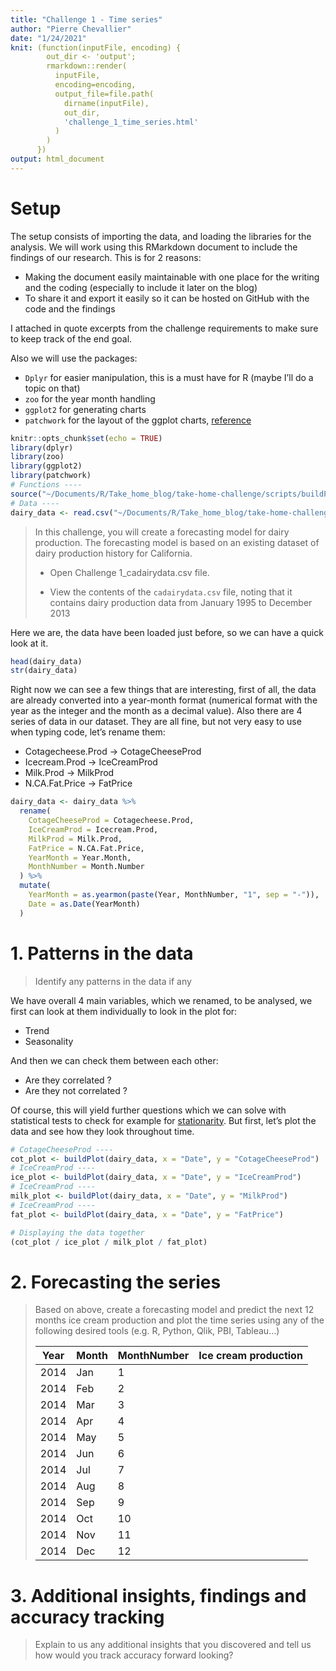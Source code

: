 ```yaml
---
title: "Challenge 1 - Time series"
author: "Pierre Chevallier"
date: "1/24/2021"
knit: (function(inputFile, encoding) { 
        out_dir <- 'output';
        rmarkdown::render(
          inputFile,
          encoding=encoding,
          output_file=file.path(
            dirname(inputFile),
            out_dir,
            'challenge_1_time_series.html'
          )
        )
      })
output: html_document
---
```


# Setup

The setup consists of importing the data, and loading the libraries for the analysis.
We will work using this RMarkdown document to include the findings of our research.
This is for 2 reasons:

  - Making the document easily maintainable with one place for the writing and the coding (especially to include it later on the blog)
  - To share it and export it easily so it can be hosted on GitHub with the code and the findings

I attached in quote excerpts from the challenge requirements to make sure to keep track of the end goal.

Also we will use the packages:

 - `Dplyr` for easier manipulation, this is a must have for R (maybe I'll do a topic on that)
 - `zoo` for the year  month handling
 - `ggplot2` for generating charts
 - `patchwork` for the layout of the ggplot charts, [reference](https://github.com/thomasp85/patchwork)

```r
knitr::opts_chunk$set(echo = TRUE)
library(dplyr)
library(zoo)
library(ggplot2)
library(patchwork)
# Functions ----
source("~/Documents/R/Take_home_blog/take-home-challenge/scripts/buildPlot.R")
# Data ----
dairy_data <- read.csv("~/Documents/R/Take_home_blog/take-home-challenge/Take_home_1/Challenge 1_cadairydata.csv")
```

> In this challenge, you will create a forecasting model for dairy production. The forecasting model is based on an existing dataset of dairy production history for California.
> 
> - Open Challenge 1_cadairydata.csv file. 
> 
> - View the contents of the `cadairydata.csv` file, noting that it contains dairy production data from January 1995 to December 2013

Here we are, the data have been loaded just before, so we can have a quick look at it.

```r
head(dairy_data)
str(dairy_data)
```

Right now we can see a few things that are interesting, first of all, the data are already converted into a year-month format (numerical format with the year as the integer and the month as a decimal value). Also there are 4 series of data in our dataset. They are all fine, but not very easy to use when typing code, let's rename them:

 - Cotagecheese.Prod -> CotageCheeseProd
 - Icecream.Prod -> IceCreamProd
 - Milk.Prod -> MilkProd
 - N.CA.Fat.Price -> FatPrice

```r
dairy_data <- dairy_data %>% 
  rename(
    CotageCheeseProd = Cotagecheese.Prod,
    IceCreamProd = Icecream.Prod,
    MilkProd = Milk.Prod,
    FatPrice = N.CA.Fat.Price,
    YearMonth = Year.Month,
    MonthNumber = Month.Number
  ) %>% 
  mutate(
    YearMonth = as.yearmon(paste(Year, MonthNumber, "1", sep = "-")),
    Date = as.Date(YearMonth)
  )
```

# 1. Patterns in the data

> Identify any patterns in the data if any

We have overall 4 main variables, which we renamed, to be analysed, we first can look at them individually to look in the plot for:

 - Trend
 - Seasonality
 
And then we can check them between each other:

 - Are they correlated ?
 - Are they not correlated ?
 
Of course, this will yield further questions which we can solve with statistical tests to check for example for [stationarity](https://en.wikipedia.org/wiki/Stationary_process). But first, let's plot the data and see how they look throughout time.

```r
# CotageCheeseProd ----
cot_plot <- buildPlot(dairy_data, x = "Date", y = "CotageCheeseProd")
# IceCreamProd ----
ice_plot <- buildPlot(dairy_data, x = "Date", y = "IceCreamProd")
# IceCreamProd ----
milk_plot <- buildPlot(dairy_data, x = "Date", y = "MilkProd")
# IceCreamProd ----
fat_plot <- buildPlot(dairy_data, x = "Date", y = "FatPrice")

# Displaying the data together
(cot_plot / ice_plot / milk_plot / fat_plot)
```

# 2. Forecasting the series

> Based on above, create a forecasting model and predict the next 12 months ice cream production and plot the time series using any of the following desired tools (e.g. R, Python, Qlik, PBI, Tableau...) 
> 
> | Year | Month | MonthNumber | Ice cream production |
> | ---- | ----- | ----------- | -------------------- |
> | 2014 | Jan   | 1           |                      |
> | 2014 | Feb   | 2           |                      |
> | 2014 | Mar   | 3           |                      |
> | 2014 | Apr   | 4           |                      |
> | 2014 | May   | 5           |                      |
> | 2014 | Jun   | 6           |                      |
> | 2014 | Jul   | 7           |                      |
> | 2014 | Aug   | 8           |                      |
> | 2014 | Sep   | 9           |                      |
> | 2014 | Oct   | 10          |                      |
> | 2014 | Nov   | 11          |                      |
> | 2014 | Dec   | 12          |                      |


# 3. Additional insights, findings and accuracy tracking

> Explain to us any additional insights that you discovered and tell us how would you track accuracy forward looking?
